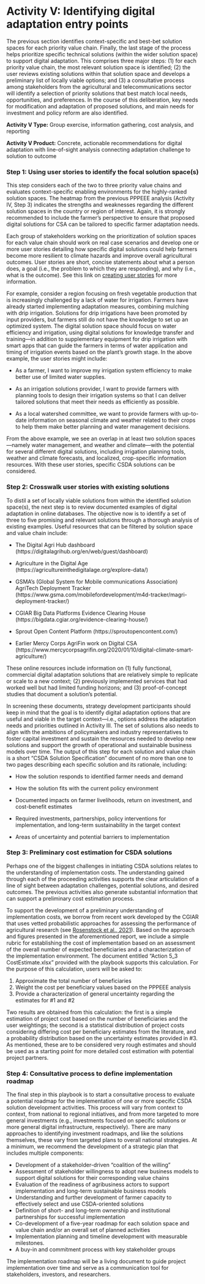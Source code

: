 # Activity V: Identifying digital adaptation entry points 

The previous section identifies context-specific and best-bet solution spaces for each priority value chain. Finally, the last stage of the process helps prioritize specific technical solutions (within the wider solution space) to support digital adaptation. This comprises three major steps: (1) for each priority value chain, the most relevant solution space is identified; (2) the user reviews existing solutions within that solution space and develops a preliminary list of locally viable options; and (3) a consultative process among stakeholders from the agricultural and telecommunications sector will identify a selection of priority solutions that best match local needs, opportunities, and preferences. In the course of this deliberation, key needs for modification and adaptation of proposed solutions, and main needs for investment and policy reform are also identified.

**Activity V Type:** Group exercise, information gathering, cost analysis, and reporting

**Activity V Product:** Concrete, actionable recommendations for digital adaptation with line-of-sight analysis connecting adaptation challenge to solution to outcome

### Step 1: Using user stories to identify the focal solution space(s){-}
This step considers each of the two to three priority value chains and evaluates context-specific enabling environments for the highly-ranked solution spaces. The heatmap from the previous PPPEEE analysis (Activity IV, Step 3) indicates the strengths and weaknesses regarding the different solution spaces in the country or region of interest. Again, it is strongly recommended to include the farmer’s perspective to ensure that proposed digital solutions for CSA can be tailored to specific farmer adaptation needs. 

Each group of stakeholders working on the prioritization of solution spaces for each value chain should work on real case scenarios and develop one or more user stories detailing how specific digital solutions could help farmers become more resilient to climate hazards and improve overall agricultural outcomes. User stories are short, concise statements about what a person does, a goal (i.e., the problem to which they are responding), and why (i.e., what is the outcome). See this link on [creating user stories](https://www.mountaingoatsoftware.com/agile/user-stories) for more information.

For example, consider a region focusing on fresh vegetable production that is increasingly challenged by a lack of water for irrigation. Farmers have already started implementing adaptation measures, combining mulching with drip irrigation. Solutions for drip irrigations have been promoted by input providers, but farmers still do not have the knowledge to set up an optimized system. The digital solution space should focus on water efficiency and irrigation, using digital solutions for knowledge transfer and training—in addition to supplementary equipment for drip irrigation with smart apps that can guide the farmers in terms of water application and timing of irrigation events based on the plant’s growth stage.
In the above example, the user stories might include:

* As a farmer, I want to improve my irrigation system efficiency to make better use of limited water supplies.

* As an irrigation solutions provider, I want to provide farmers with planning tools to design their irrigation systems so that I can deliver tailored solutions that meet their needs as efficiently as possible.

* As a local watershed committee, we want to provide farmers with up-to-date information on seasonal climate and weather related to their crops to help them make better planning and water management decisions. 

From the above example, we see an overlap in at least two solution spaces—namely water management, and weather and climate—with the potential for several different digital solutions, including irrigation planning tools, weather and climate forecasts, and localized, crop-specific information resources. With these user stories, specific CSDA solutions can be considered.

### Step 2: Crosswalk user stories with existing solutions{-}
To distil a set of locally viable solutions from within the identified solution space(s), the next step is to review documented examples of digital adaptation in online databases. The objective now is to identify a set of three to five promising and relevant solutions through a thorough analysis of existing examples. Useful resources that can be filtered by solution space and value chain include:

* The Digital Agri Hub dashboard (https://digitalagrihub.org/en/web/guest/dashboard)

* Agriculture in the Digital Age (https://agricultureinthedigitalage.org/explore-data/)

* GSMA’s (Global System for Mobile communications Association) AgriTech Deployment Tracker (https://www.gsma.com/mobilefordevelopment/m4d-tracker/magri-deployment-tracker/)

* CGIAR Big Data Platforms Evidence Clearing House (https://bigdata.cgiar.org/evidence-clearing-house/) 

* Sprout Open Content Platform (https://sproutopencontent.com/)

* Earlier Mercy Corps AgriFin work on Digital CSA (https://www.mercycorpsagrifin.org/2020/01/10/digital-climate-smart-agriculture/)

These online resources include information on (1) fully functional, commercial digital adaptation solutions that are relatively simple to replicate or scale to a new context; (2) previously implemented services that had worked well but had limited funding horizons; and (3) proof-of-concept studies that document a solution’s potential. 

In screening these documents, strategy development participants should keep in mind that the goal is to identify digital adaptation options that are useful and viable in the target context—i.e., options address the adaptation needs and priorities outlined in Activity III. The set of solutions also needs to align with the ambitions of policymakers and industry representatives to foster capital investment and sustain the resources needed to develop new solutions and support the growth of operational and sustainable business models over time. 
The output of this step for each solution and value chain is a short “CSDA Solution Specification” document of no more than one to two pages describing each specific solution and its rationale, including:

* How the solution responds to identified farmer needs and demand

* How the solution fits with the current policy environment
* Documented impacts on farmer livelihoods, return on investment, and cost-benefit estimates
* Required investments, partnerships, policy interventions for implementation, and long-term sustainability in the target context
* Areas of uncertainty and potential barriers to implementation

### Step 3: Preliminary cost estimation for CSDA solutions{-}
Perhaps one of the biggest challenges in initiating CSDA solutions relates to the understanding of implementation costs. The understanding gained through each of the proceeding activities supports the clear articulation of a line of sight between adaptation challenges, potential solutions, and desired outcomes. The previous activities also generate substantial information that can support a preliminary cost estimation process.

To support the development of a preliminary understanding of implementation costs, we borrow from recent work developed by the CGIAR that uses vetted probabilistic approaches for assessing the performance of agricultural research (see [Rosenstock et al., 2021](https://cgspace.cgiar.org/handle/10568/117725)). Based on the approach and figures presented in the aforementioned report, we include a simple rubric for establishing the cost of implementation based on an assessment of the overall number of expected beneficiaries and a characterization of the implementation environment. The document entitled “Action 5_3 CostEstimate.xlsx” provided with the playbook supports this calculation. For the purpose of this calculation, users will be asked to:

1)	Approximate the total number of beneficiaries
2)	Weight the cost per beneficiary values based on the PPPEEE analysis
3)	Provide a characterization of general uncertainty regarding the estimates for #1 and #2

Two results are obtained from this calculation: the first is a simple estimation of project cost based on the number of beneficiaries and the user weightings; the second is a statistical distribution of project costs considering differing cost per beneficiary estimates from the literature, and a probability distribution based on the uncertainty estimates provided in #3. As mentioned, these are to be considered very rough estimates and should be used as a starting point for more detailed cost estimation with potential project partners.

### Step 4: Consultative process to define implementation roadmap{-}
The final step in this playbook is to start a consultative process to evaluate a potential roadmap for the implementation of one or more specific CSDA solution development activities. This process will vary from context to context, from national to regional initiatives, and from more targeted to more general investments (e.g., investments focused on specific solutions or more general digital infrastructure, respectively). 
There are many approaches to identifying investment roadmaps, and like the solutions themselves, these vary from targeted plans to overall national strategies. At a minimum, we recommend the development of a strategic plan that includes multiple components:

* Development of a stakeholder-driven “coalition of the willing”
* Assessment of stakeholder willingness to adopt new business models to support digital solutions for their corresponding value chains 
* Evaluation of the readiness of agribusiness actors to support implementation and long-term sustainable business models
* Understanding and further development of farmer capacity to effectively select and use CSDA-oriented solutions
* Definition of short- and long-term ownership and institutional partnerships for successful implementation
* Co-development of a five-year roadmap for each solution space and value chain and/or an overall set of planned activities
* Implementation planning and timeline development with measurable milestones.
* A buy-in and commitment process with key stakeholder groups

The implementation roadmap will be a living document to guide project implementation over time and serve as a communication tool for stakeholders, investors, and researchers. 




